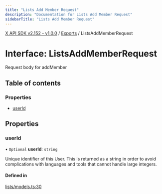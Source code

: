 ```yaml
---
title: "Lists Add Member Request"
description: "Documentation for Lists Add Member Request"
sidebarTitle: "Lists Add Member Request"
---
```


[X API SDK v2.152 - v1.0.0](../README.md) / [Exports](../modules.md) / ListsAddMemberRequest

# Interface: ListsAddMemberRequest

Request body for addMember

## Table of contents

### Properties

- [userId](ListsAddMemberRequest.md#userid)

## Properties

### userId

• `Optional` **userId**: `string`

Unique identifier of this User. This is returned as a string in order to avoid complications with languages and tools that cannot handle large integers.

#### Defined in

[lists/models.ts:30](https://github.com/xdevplatform/xdk/blob/ad4172ef5f68f089e0f077a190b271016dd35bf7/xdk/typescript/src/lists/models.ts#L30)
